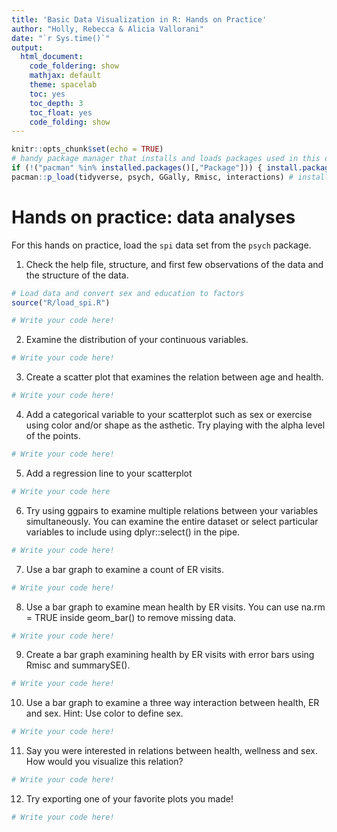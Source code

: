 ```yaml
---
title: 'Basic Data Visualization in R: Hands on Practice'
author: "Holly, Rebecca & Alicia Vallorani"
date: "`r Sys.time()`"
output:
  html_document:
    code_foldering: show
    mathjax: default
    theme: spacelab
    toc: yes
    toc_depth: 3
    toc_float: yes
    code_folding: show
---
```


```r
knitr::opts_chunk$set(echo = TRUE)
# handy package manager that installs and loads packages used in this document
if (!("pacman" %in% installed.packages()[,"Package"])) { install.packages("pacman") } 
pacman::p_load(tidyverse, psych, GGally, Rmisc, interactions) # install (if needed) and load packages
```

# Hands on practice: data analyses
For this hands on practice, load the `spi` data set from the `psych` package.

1. Check the help file, structure, and first few observations of the data and the structure of the data.
```r
# Load data and convert sex and education to factors
source("R/load_spi.R")

# Write your code here!

```

2. Examine the distribution of your continuous variables.
```r

# Write your code here!

```

3. Create a scatter plot that examines the relation between age and health.
```r

# Write your code here!

```

4. Add a categorical variable to your scatterplot such as sex or exercise using color and/or shape as the asthetic. Try playing with the alpha level of the points. 
```r

# Write your code here!

```

5. Add a regression line to your scatterplot
```r

# Write your code here

```

6. Try using ggpairs to examine multiple relations between your variables simultaneously. You can examine the entire dataset or select particular variables to include using dplyr::select() in the pipe.
```r

# Write your code here!

```


7. Use a bar graph to examine a count of ER visits.
```r

# Write your code here!

```


8. Use a bar graph to examine mean health by ER visits. You can use na.rm = TRUE inside geom_bar() to remove missing data.
```r

# Write your code here!

```

9. Create a bar graph examining health by ER visits with error bars using Rmisc and summarySE().
```r

# Write your code here!

```

10. Use a bar graph to examine a three way interaction between health, ER and sex. Hint: Use color to define sex.
```r

# Write your code here!

```

11. Say you were interested in relations between health, wellness and sex. How would you visualize this relation?
```r

# Write your code here!

```

12. Try exporting one of your favorite plots you made!
```r

# Write your code here!

```


